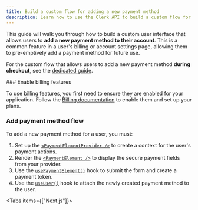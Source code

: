 ```yaml
---
title: Build a custom flow for adding a new payment method
description: Learn how to use the Clerk API to build a custom flow for adding a new payment method to a user's account.
---
```


<Include src="_partials/custom-flows-callout" />

<Include src="_partials/billing-experimental" />

This guide will walk you through how to build a custom user interface that allows users to **add a new payment method to their account**. This is a common feature in a user's billing or account settings page, allowing them to pre-emptively add a payment method for future use.

For the custom flow that allows users to add a new payment method **during checkout**, see the [dedicated guide](/docs/guides/development/custom-flows/billing/checkout-new-payment-method).

<Steps>
  ### Enable billing features

  To use billing features, you first need to ensure they are enabled for your application. Follow the [Billing documentation](/docs/guides/billing/overview) to enable them and set up your plans.

  ### Add payment method flow

  To add a new payment method for a user, you must:

  1. Set up the [`<PaymentElementProvider />`](/docs/reference/hooks/use-payment-element) to create a context for the user's payment actions.
  1. Render the [`<PaymentElement />`](/docs/reference/hooks/use-payment-element) to display the secure payment fields from your provider.
  1. Use the [`usePaymentElement()`](/docs/reference/hooks/use-payment-element) hook to submit the form and create a payment token.
  1. Use the [`useUser()`](/docs/reference/hooks/use-user) hook to attach the newly created payment method to the user.

  <Tabs items={["Next.js"]}>
    <Tab>
      <Include src="../../../billing/_partials/add-new-payment-method" />
    </Tab>
  </Tabs>
</Steps>

